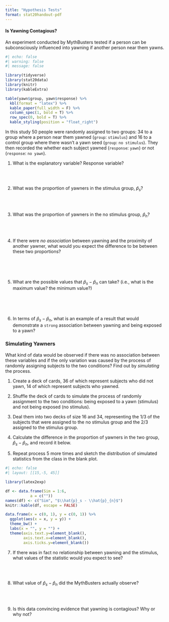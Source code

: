 ```yaml
---
title: "Hypothesis Tests"
format: stat20handout-pdf
---
```


#### Is Yawning Contagious?

An experiment conducted by MythBusters tested if a person can be subconsciously influenced into yawning if another person near them yawns.

```r
#| echo: false
#| warning: false
#| message: false

library(tidyverse)
library(stat20data)
library(knitr)
library(kableExtra)

table(yawn$group, yawn$response) %>%
  kbl(format = "latex") %>%
  kable_paper(full_width = F) %>%
  column_spec(1, bold = T) %>%
  row_spec(0, bold = T) %>%
  kable_styling(position = "float_right")
```

In this study 50 people were randomly assigned to two groups: 34 to a group where a person near them yawned (`group`: `stimulus`) and 16 to a control group where there wasn't a yawn seed (`group`: `no stimulus`). They then recorded the whether each subject yawned (`response`: `yawn`) or not (`response`: `no yawn`).

(@) What is the explanatory variable?  Response variable? 

\
\

(@) What was the proportion of yawners in the stimulus group, $\hat{p}_s$?

\
\

(@) What was the proportion of yawners in the no stimulus group, $\hat{p}_n$?

\
\

(@) If there were *no association* between yawning and the proximity of another yawner, what would you expect the difference to be between these two proportions?

\
\
\

(@) What are the possible values that $\hat{p}_s - \hat{p}_{n}$ can take? (i.e., what is the maximum value? the minimum value?)

\
\
\

(@) In terms of $\hat{p}_s - \hat{p}_{n}$, what is an example of a result that would demonstrate a `strong` association between yawning and being exposed to a yawn?


\newpage

### Simulating Yawners

What kind of data would be observed if there was no association between these variables and if the only variation was caused by the process of randomly assigning subjects to the two conditions? Find out by *simulating* the process.

1. Create a deck of cards, 36 of which represent subjects who did not yawn, 14 of which represent subjects who yawned.

2. Shuffle the deck of cards to simulate the process of randomly assignment to the two conditions: being exposed to a yawn (stimulus) and not being exposed (no stimulus).

3. Deal them into two decks of size 16 and 34, representing the 1/3 of the subjects that were assigned to the no stimulus group and the 2/3 assigned to the stimulus group.

4. Calculate the difference in the proportion of yawners in the two group, $\hat{p}_s - \hat{p}_{n}$, and record it below.

5. Repeat process 5 more times and sketch the distribution of simulated statistics from the class in the blank plot.

\renewcommand{\arraystretch}{1.5}

```r
#| echo: false
#| layout: [[15,-5, 45]]

library(latex2exp)

df <- data.frame(Sim = 1:6,
           a = c(""))
names(df) <- c("Sim", "$\\hat{p}_s - \\hat{p}_{n}$")
knitr::kable(df, escape = FALSE)

data.frame(x = c(0, 1), y = c(0, 1)) %>%
  ggplot(aes(x = x, y = y)) +
  theme_bw() +
  labs(x = "", y = "") +
  theme(axis.text.y=element_blank(),
        axis.text.x=element_blank(),
        axis.ticks.y=element_blank())
```

(@) If there was in fact no relationship between yawning and the stimulus, what values of the statistic would you expect to see?

\
\

(@)  What value of $\hat{p}_s - \hat{p}_{n}$ did the MythBusters actually observe?

\
\

(@) Is this data convincing evidence that yawning is contagious? Why or why not?
